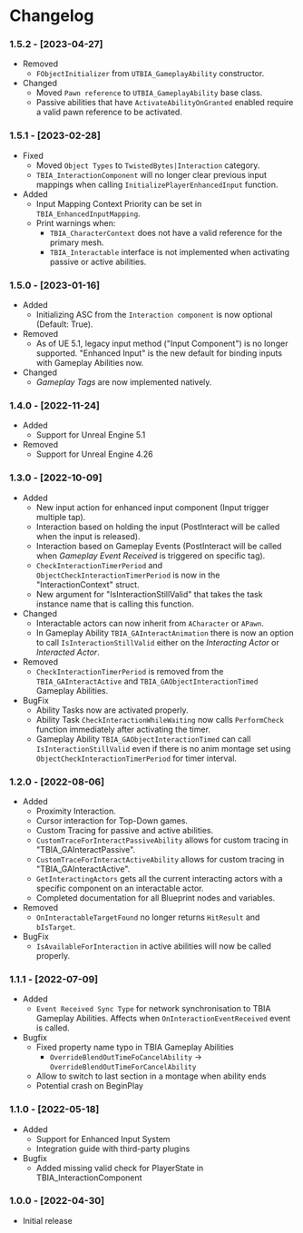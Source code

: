 
# Changelog

### 1.5.2 - [2023-04-27]
- Removed
    - `FObjectInitializer` from `UTBIA_GameplayAbility` constructor.
- Changed
    - Moved `Pawn reference` to `UTBIA_GameplayAbility` base class.
    - Passive abilities that have `ActivateAbilityOnGranted` enabled require a valid pawn reference to be activated.

### 1.5.1 - [2023-02-28]
- Fixed
    - Moved `Object Types` to `TwistedBytes|Interaction` category.
    - `TBIA_InteractionComponent` will no longer clear previous input mappings when calling `InitializePlayerEnhancedInput` function.
- Added
    - Input Mapping Context Priority can be set in `TBIA_EnhancedInputMapping`.
    - Print warnings when:
        - `TBIA_CharacterContext` does not have a valid reference for the primary mesh.
        - `TBIA_Interactable` interface is not implemented when activating passive or active abilities.

### 1.5.0 - [2023-01-16]
- Added
    - Initializing ASC from the `Interaction component` is now optional (Default: True).
- Removed
    - <UE version="5.1"/> As of UE 5.1, legacy input method ("Input Component") is no longer supported. "Enhanced Input" is the new default for binding inputs with Gameplay Abilities now.
- Changed
    - *Gameplay Tags* are now implemented natively.

### 1.4.0 - [2022-11-24]
- Added
    - Support for Unreal Engine 5.1
- Removed
    - Support for Unreal Engine 4.26

### 1.3.0 - [2022-10-09]
- Added
    - <UE version="4.27"/> <UE version="5.0"/> New input action for enhanced input component (Input trigger multiple tap).
    - <UE version="4.27"/> <UE version="5.0"/> Interaction based on holding the input (PostInteract will be called when the input is released).
    - <UE version="4.27"/> <UE version="5.0"/> Interaction based on Gameplay Events (PostInteract will be called when *Gameplay Event Received* is triggered on specific tag).
    - `CheckInteractionTimerPeriod` and `ObjectCheckInteractionTimerPeriod` is now in the "InteractionContext" struct.
    - New argument for "IsInteractionStillValid" that takes the task instance name that is calling this function.
- Changed
    - Interactable actors can now inherit from `ACharacter` or `APawn`.
    - In Gameplay Ability `TBIA_GAInteractAnimation` there is now an option to call `IsInteractionStillValid` either on the *Interacting Actor* or *Interacted Actor*.
- Removed
    - `CheckInteractionTimerPeriod` is removed from the `TBIA_GAInteractActive` and `TBIA_GAObjectInteractionTimed` Gameplay Abilities.
- BugFix
    - Ability Tasks now are activated properly.
    - Ability Task `CheckInteractionWhileWaiting` now calls `PerformCheck` function immediately after activating the timer.
    - Gameplay Ability `TBIA_GAObjectInteractionTimed` can call `IsInteractionStillValid` even if there is no anim montage set using `ObjectCheckInteractionTimerPeriod` for timer interval.

### 1.2.0 - [2022-08-06]
- Added
    - Proximity Interaction.
    - Cursor interaction for Top-Down games.
    - Custom Tracing for passive and active abilities.
    - `CustomTraceForInteractPassiveAbility` allows for custom tracing in "TBIA_GAInteractPassive".
    - `CustomTraceForInteractActiveAbility` allows for custom tracing in "TBIA_GAInteractActive".
    - `GetInteractingActors` gets all the current interacting actors with a specific component on an interactable actor.
    - Completed documentation for all Blueprint nodes and variables.
- Removed
    - <UE version="4.27"/> <UE version="5.0"/> <code>OnInteractableTargetFound</code> no longer returns <code>HitResult</code> and <code>bIsTarget</code>.
- BugFix
    - `IsAvailableForInteraction` in active abilities will now be called properly.

### 1.1.1 - [2022-07-09]
- Added
    - `Event Received Sync Type` for network synchronisation to TBIA Gameplay Abilities. Affects when `OnInteractionEventReceived` event is called.
- Bugfix
    - Fixed property name typo in TBIA Gameplay Abilities
        - `OverrideBlendOutTimeFoCancelAbility` → `OverrideBlendOutTimeForCancelAbility`
    - Allow to switch to last section in a montage when ability ends
    - <UE version="5.0"/> <UE version="4.27"/> Potential crash on BeginPlay

### 1.1.0 - [2022-05-18]
- Added
    - <UE version="5.0"/> <UE version="4.27"/> Support for Enhanced Input System
    - Integration guide with third-party plugins
- Bugfix
    - <UE version="5.0"/> Added missing valid check for PlayerState in TBIA_InteractionComponent

### 1.0.0 - [2022-04-30]
- Initial release
